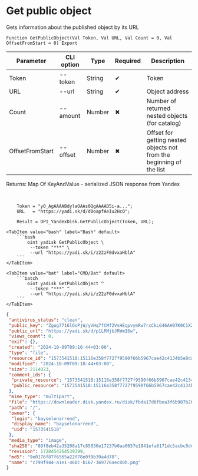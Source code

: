 ﻿---
sidebar_position: 4
---


# Get public object
 Gets information about the published object by its URL



`Function GetPublicObject(Val Token, Val URL, Val Count = 0, Val OffsetFromStart = 0) Export`

  | Parameter | CLI option | Type | Required | Description |
  |-|-|-|-|-|
  | Token | --token | String | &#x2714; | Token |
  | URL | --url | String | &#x2714; | Object address |
  | Count | --amount | Number | &#x2716; | Number of returned nested objects (for catalog) |
  | OffsetFromStart | --offset | Number | &#x2716; | Offset for getting nested objects not from the beginning of the list |

  
  Returns:  Map Of KeyAndValue - serialized JSON response from Yandex

<br/>




```bsl title="1C:Enterprise/OneScript code example"
    Token = "y0_AgAAAABdylaOAAs0QgAAAAD5i-a...";
    URL   = "https://yadi.sk/d/d0oapfAeIu2HcQ";

    Result = OPI_YandexDisk.GetPublicObject(Token, URL);
```
 

 <Tabs>
  
    <TabItem value="bash" label="Bash" default>
        ```bash
            oint yadisk GetPublicObject \
             --token "***" \
             --url "https://yadi.sk/i/z22zF0dvxaHblA"
        ```
    </TabItem>
  
    <TabItem value="bat" label="CMD/Bat" default>
        ```batch
            oint yadisk GetPublicObject ^
             --token "***" ^
             --url "https://yadi.sk/i/z22zF0dvxaHblA"
        ```
    </TabItem>
</Tabs>


```json title="Result"
{
 "antivirus_status": "clean",
 "public_key": "Zgug7716lOoPjW/yVHq7fCMf2VsHEqpvymRw7rxCkLG46AH97K0C1XZAECLVSaR1q/J6bpmRyOJonT3VoXnDag==",
 "public_url": "https://yadi.sk/d/p1LRMjbJRWmI6w",
 "views_count": 0,
 "exif": {},
 "created": "2024-10-09T09:10:44+03:00",
 "type": "file",
 "resource_id": "1573541518:15116e358f7727f9590f66b5967cae42c4134b5e8dafc5a4acba41a51258d715",
 "modified": "2024-10-09T09:10:44+03:00",
 "size": 2114023,
 "comment_ids": {
  "private_resource": "1573541518:15116e358f7727f9590f66b5967cae42c4134b5e8dafc5a4acba41a51258d715",
  "public_resource": "1573541518:15116e358f7727f9590f66b5967cae42c4134b5e8dafc5a4acba41a51258d715"
 },
 "mime_type": "multipart",
 "file": "https://downloader.disk.yandex.ru/disk/fbda17d6fbea3f6b907b20696acaf01c59fab28ca9380c8546090b100a43bfcd/670656b9/gwThwhLBKYvLhQCNnqAHikawF6ofeh69S2Q-9g1T5IGPQ-vmmg5ho0UNlym1cYvMYt55yWUwrNHLEwnJN27VGg%3D%3D?uid=0&filename=c799f944-a1e1-460c-b167-369776aec80b.png&disposition=attachment&hash=&limit=0&content_type=multipart&owner_uid=0&fsize=2114023&hid=03d7263840468e281bd0b238a26e7d0d&media_type=image&tknv=v2&etag=9e0176f87f6565a22f78e0f9b39a4d78",
 "path": "/",
 "owner": {
  "login": "bayselonarrend",
  "display_name": "bayselonarrend",
  "uid": "1573541518"
 },
 "media_type": "image",
 "sha256": "89f8eb42a35208a17c85036e17237b0aa0657e1841efa6171dc5acbc0dea9e18",
 "revision": 1728454264539399,
 "md5": "9e0176f87f6565a22f78e0f9b39a4d78",
 "name": "c799f944-a1e1-460c-b167-369776aec80b.png"
}
```

